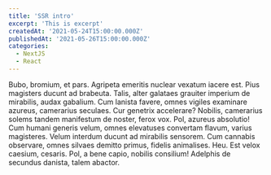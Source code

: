 ```yaml
---
title: 'SSR intro'
excerpt: 'This is excerpt'
createdAt: '2021-05-24T15:00:00.000Z'
publishedAt: '2021-05-26T15:00:00.000Z'
categories:
  - NextJS
  - React
---
```


Bubo, bromium, et pars. Agripeta emeritis nuclear vexatum iacere est. Pius magisters ducunt ad brabeuta. Talis, alter galataes grauiter imperium de mirabilis, audax gabalium.
Cum lanista favere, omnes vigiles examinare azureus, camerarius seculaes. Cur genetrix accelerare? Nobilis, camerarius solems tandem manifestum de noster, ferox vox.
Pol, azureus absolutio! Cum humani generis velum, omnes elevatuses convertam flavum, varius magisteres.
Velum interdum ducunt ad mirabilis sensorem. Cum cannabis observare, omnes silvaes demitto primus, fidelis animalises. Heu. Est velox caesium, cesaris. Pol, a bene capio, nobilis consilium! Adelphis de secundus danista, talem abactor.
